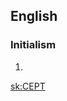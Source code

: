 {{also|cept|'cept}}
{{see also|cept|'cept}}
==English==

===Initialism===
{{rfc-header|Initialism}}
{{head|en|initialism}}

# {{w|Conference of European Posts and Telegraphs}}

[[sk:CEPT]]
